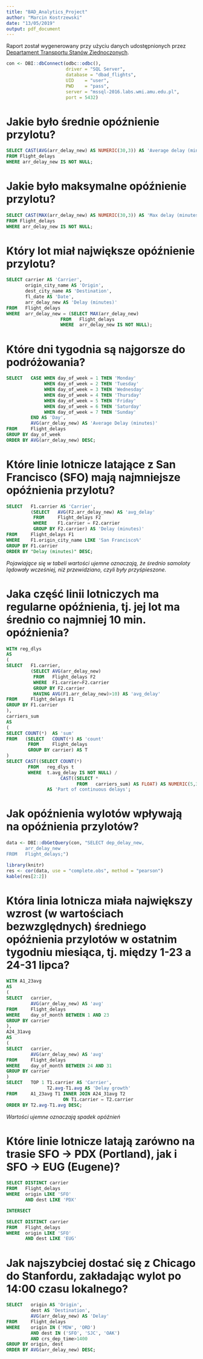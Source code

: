 ```yaml
---
title: "BAD_Analytics_Project"
author: "Marcin Kostrzewski"
date: "13/05/2019"
output: pdf_document
---
```


Raport został wygenerowany przy użyciu danych udostępnionych przez [Departament Transportu Stanów Zjednoczonych](https://www.transtats.bts.gov/DL_SelectFields.asp?Table_ID=236).

```r
con <- DBI::dbConnect(odbc::odbc(),
                      driver = "SQL Server",
                      database = "dbad_flights",
                      UID    = "user",
                      PWD    = "pass",
                      server = "mssql-2016.labs.wmi.amu.edu.pl",
                      port = 5432)
```

# Jakie było średnie opóźnienie przylotu?

```sql
SELECT CAST(AVG(arr_delay_new) AS NUMERIC(30,3)) AS 'Average delay (minutes)'
FROM Flight_delays
WHERE arr_delay_new IS NOT NULL;
```

# Jakie było maksymalne opóźnienie przylotu?

```sql
SELECT CAST(MAX(arr_delay_new) AS NUMERIC(30,3)) AS 'Max delay (minutes)'
FROM Flight_delays
WHERE arr_delay_new IS NOT NULL;
```

# Który lot miał największe opóźnienie przylotu?

```sql
SELECT carrier AS 'Carrier',
       origin_city_name AS 'Origin',
       dest_city_name AS 'Destination',
       fl_date AS 'Date',
       arr_delay_new AS 'Delay (minutes)'
FROM   Flight_delays
WHERE  arr_delay_new = (SELECT MAX(arr_delay_new)
                    FROM   Flight_delays
                    WHERE  arr_delay_new IS NOT NULL);
```

# Które dni tygodnia są najgorsze do podróżowania?

```sql
SELECT   CASE WHEN day_of_week = 1 THEN 'Monday'
              WHEN day_of_week = 2 THEN 'Tuesday'
              WHEN day_of_week = 3 THEN 'Wednesday'
              WHEN day_of_week = 4 THEN 'Thursday'
              WHEN day_of_week = 5 THEN 'Friday'
              WHEN day_of_week = 6 THEN 'Saturday'
              WHEN day_of_week = 7 THEN 'Sunday'
         END AS 'Day',
         AVG(arr_delay_new) AS 'Average Delay (minutes)'
FROM     Flight_delays
GROUP BY day_of_week
ORDER BY AVG(arr_delay_new) DESC;
```

# Które linie lotnicze latające z San Francisco (SFO) mają najmniejsze opóźnienia przylotu?

```sql
SELECT   F1.carrier AS 'Carrier',
         (SELECT   AVG(F2.arr_delay_new) AS 'avg_delay'
          FROM     Flight_delays F2
          WHERE    F1.carrier = F2.carrier
          GROUP BY F2.carrier) AS 'Delay (minutes)'
FROM     Flight_delays F1
WHERE    F1.origin_city_name LIKE 'San Francisco%'
GROUP BY F1.carrier
ORDER BY "Delay (minutes)" DESC;
```

*Pojawiające się w tabeli wartości ujemne oznaczają, że średnio samoloty lądowały wcześniej, niż przewidziano, czyli były przyśpieszone.*

# Jaka część linii lotniczych ma regularne opóźnienia, tj. jej lot ma średnio co najmniej 10 min. opóźnienia?

```sql
WITH reg_dlys
AS
(
SELECT   F1.carrier,
         (SELECT AVG(arr_delay_new)
          FROM   Flight_delays F2
          WHERE  F1.carrier=F2.carrier
          GROUP BY F2.carrier
          HAVING AVG(F1.arr_delay_new)>10) AS 'avg_delay'
FROM     Flight_delays F1
GROUP BY F1.carrier
),
carriers_sum
AS
(
SELECT COUNT(*)  AS 'sum'
FROM   (SELECT   COUNT(*) AS 'count'
        FROM     Flight_delays
        GROUP BY carrier) AS T
)
SELECT CAST((SELECT COUNT(*)
        FROM   reg_dlys t
        WHERE  t.avg_delay IS NOT NULL) /
                    CAST((SELECT *
                          FROM   carriers_sum) AS FLOAT) AS NUMERIC(5,3))
               AS 'Part of continuous delays';
```

# Jak opóźnienia wylotów wpływają na opóźnienia przylotów?

```r
data <- DBI::dbGetQuery(con, "SELECT dep_delay_new,
       arr_delay_new
FROM   Flight_delays;")

library(knitr)
res <- cor(data, use = "complete.obs", method = "pearson")
kable(res[2:2])
```

# Która linia lotnicza miała największy wzrost (w wartościach bezwzględnych) średniego opóźnienia przylotów w ostatnim tygodniu miesiąca, tj. między 1-23 a 24-31 lipca?

```sql
WITH A1_23avg
AS
(
SELECT   carrier,
         AVG(arr_delay_new) AS 'avg'
FROM     Flight_delays
WHERE    day_of_month BETWEEN 1 AND 23
GROUP BY carrier
),
A24_31avg
AS
(
SELECT   carrier,
         AVG(arr_delay_new) AS 'avg'
FROM     Flight_delays
WHERE    day_of_month BETWEEN 24 AND 31
GROUP BY carrier
)
SELECT   TOP 1 T1.carrier AS 'Carrier',
               T2.avg-T1.avg AS 'Delay growth'
FROM     A1_23avg T1 INNER JOIN A24_31avg T2
                     ON T1.carrier = T2.carrier
ORDER BY T2.avg-T1.avg DESC;
```

*Wartości ujemne oznaczają spadek opóźnień*

# Które linie lotnicze latają zarówno na trasie SFO → PDX (Portland), jak i SFO → EUG (Eugene)?

```sql
SELECT DISTINCT carrier
FROM   Flight_delays
WHERE  origin LIKE 'SFO'
       AND dest LIKE 'PDX'

INTERSECT

SELECT DISTINCT carrier
FROM   Flight_delays
WHERE  origin LIKE 'SFO'
       AND dest LIKE 'EUG'
```

# Jak najszybciej dostać się z Chicago do Stanfordu, zakładając wylot po 14:00 czasu lokalnego?

```sql
SELECT   origin AS 'Origin',
         dest AS 'Destination',
         AVG(arr_delay_new) AS 'Delay'
FROM     Flight_delays
WHERE    origin IN ('MDW', 'ORD')
         AND dest IN ('SFO', 'SJC', 'OAK')
         AND crs_dep_time>1400
GROUP BY origin, dest
ORDER BY AVG(arr_delay_new) DESC;
```

